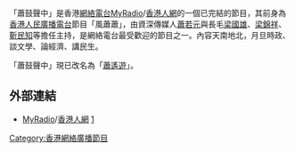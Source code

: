 {{Refimprove |time=2009-03-15T00:39:18+00:00 }}

「蕭鼓聲中」是香港[[網絡電台|網絡電台]][[MyRadio|MyRadio]]/[[香港人網|香港人網]]的一個已完結的節目，其前身為[[香港人民廣播電台|香港人民廣播電台]]節目「風蕭蕭」，由資深傳媒人[[蕭若元|蕭若元]]與長毛[[梁國雄|梁國雄]]、[[梁錦祥|梁錦祥]]、[[靳民知|靳民知]]等擔任主持，是網絡電台最受歡迎的節目之一。內容天南地北，月旦時政、談文學、論經濟、講民生。

「蕭鼓聲中」現已改名為「[[蕭遙遊|蕭遙遊]]」。

==外部連結==
*[[MyRadio|MyRadio]]/[[香港人網|香港人網]] [http://www.hkreporter.com] {{Wayback|url=http://www.hkreporter.com/ |date=20200515182057 }}

{{HK-entermedia-stub}}

[[Category:香港網絡廣播節目|Category:香港網絡廣播節目]]